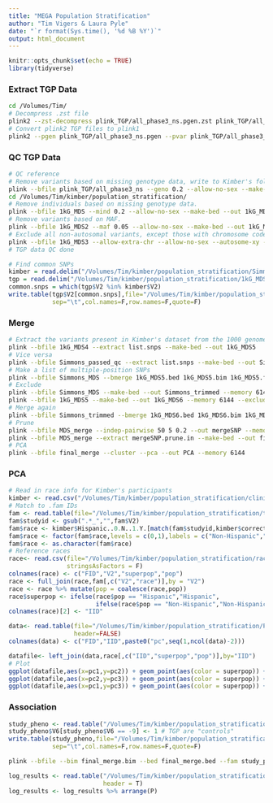```yaml
---
title: "MEGA Population Stratification"
author: "Tim Vigers & Laura Pyle"
date: "`r format(Sys.time(), '%d %B %Y')`"
output: html_document
---
```


```r
knitr::opts_chunk$set(echo = TRUE)
library(tidyverse)
```

### Extract TGP Data

```bash
cd /Volumes/Tim/
# Decompress .zst file
plink2 --zst-decompress plink_TGP/all_phase3_ns.pgen.zst plink_TGP/all_phase3_ns.pgen
# Convert plink2 TGP files to plink1
plink2 --pgen plink_TGP/all_phase3_ns.pgen --pvar plink_TGP/all_phase3_ns.pvar.zst --psam plink_TGP/phase3_corrected.psam --maf 0.05 --make-bed --out plink_TGP/all_phase3_ns --max-alleles 2 --memory 6144
```

### QC TGP Data

```bash
# QC reference
# Remove variants based on missing genotype data, write to Kimber's folder.
plink --bfile plink_TGP/all_phase3_ns --geno 0.2 --allow-no-sex --make-bed --out kimber/population_stratification/1kG_MDS --allow-extra-chr --memory 6144
cd /Volumes/Tim/kimber/population_stratification/
# Remove individuals based on missing genotype data.
plink --bfile 1kG_MDS --mind 0.2 --allow-no-sex --make-bed --out 1kG_MDS2 --allow-extra-chr --memory 6144
# Remove variants based on MAF.
plink --bfile 1kG_MDS2 --maf 0.05 --allow-no-sex --make-bed --out 1kG_MDS3 --allow-extra-chr --memory 6144
# Exclude all non-autosomal variants, except those with chromosome code XY. Filter out founders.
plink --bfile 1kG_MDS3 --allow-extra-chr --allow-no-sex --autosome-xy --make-bed --out 1kG_MDS4 --memory 6144 --filter-founders
# TGP data QC done
```

```r
# Find common SNPs
kimber = read.delim("/Volumes/Tim/kimber/population_stratification/Simmons_passed_qc.bim", header=F, quote="")
tgp = read.delim("/Volumes/Tim/kimber/population_stratification/1kG_MDS4.bim", header=F, quote="")
common.snps = which(tgp$V2 %in% kimber$V2)
write.table(tgp$V2[common.snps],file="/Volumes/Tim/kimber/population_stratification/list.snps", 
            sep="\t",col.names=F,row.names=F,quote=F)
```

### Merge

```bash
# Extract the variants present in Kimber's dataset from the 1000 genomes dataset.
plink --bfile 1kG_MDS4 --extract list.snps --make-bed --out 1kG_MDS5
# Vice versa
plink --bfile Simmons_passed_qc --extract list.snps --make-bed --out Simmons_MDS
# Make a list of multiple-position SNPs
plink --bfile Simmons_MDS --bmerge 1kG_MDS5.bed 1kG_MDS5.bim 1kG_MDS5.fam --make-bed --out first_merge --memory 6144
# Exclude
plink --bfile Simmons_MDS --make-bed --out Simmons_trimmed --memory 6144 --exclude first_merge-merge.missnp
plink --bfile 1kG_MDS5 --make-bed --out 1kG_MDS6 --memory 6144 --exclude first_merge-merge.missnp
# Merge again
plink --bfile Simmons_trimmed --bmerge 1kG_MDS6.bed 1kG_MDS6.bim 1kG_MDS6.fam --make-bed --out MDS_merge --memory 6144
# Prune
plink --bfile MDS_merge --indep-pairwise 50 5 0.2 --out mergeSNP --memory 6144
plink --bfile MDS_merge --extract mergeSNP.prune.in --make-bed --out final_merge --memory 6144
# PCA
plink --bfile final_merge --cluster --pca --out PCA --memory 6144
```

### PCA

```r
# Read in race info for Kimber's participants
kimber <- read.csv("/Volumes/Tim/kimber/population_stratification/clinical.csv")
# Match to .fam IDs
fam <- read.table(file="/Volumes/Tim/kimber/population_stratification/test.fam",header=F)
fam$studyid <- gsub(".*_","",fam$V2)
fam$race <- kimber$Hispanic..0.N..1.Y.[match(fam$studyid,kimber$correct_labID)]
fam$race <- factor(fam$race,levels = c(0,1),labels = c("Non-Hispanic","Hispanic"))
fam$race <- as.character(fam$race)
# Reference races
race<- read.csv(file="/Volumes/Tim/kimber/population_stratification/race_1kG.csv",
                stringsAsFactors = F)
colnames(race) <- c("FID","V2","superpop","pop")
race <- full_join(race,fam[,c("V2","race")],by = "V2")
race <- race %>% mutate(pop = coalesce(race,pop))
race$superpop <- ifelse(race$pop == "Hispanic","Hispanic",
                        ifelse(race$pop == "Non-Hispanic","Non-Hispanic",race$superpop))
colnames(race)[2] <- "IID"

data<- read.table(file="/Volumes/Tim/kimber/population_stratification/PCA.eigenvec",
                  header=FALSE)
colnames(data) <- c("FID","IID",paste0("pc",seq(1,ncol(data)-2)))

datafile<- left_join(data,race[,c("IID","superpop","pop")],by="IID")
# Plot
ggplot(datafile,aes(x=pc1,y=pc2)) + geom_point(aes(color = superpop)) + theme_bw()
ggplot(datafile,aes(x=pc2,y=pc3)) + geom_point(aes(color = superpop)) + theme_bw()
ggplot(datafile,aes(x=pc1,y=pc3)) + geom_point(aes(color = superpop)) + theme_bw()
```

### Association

```r
study_pheno <- read.table("/Volumes/Tim/kimber/population_stratification/final_merge.fam")
study_pheno$V6[study_pheno$V6 == -9] <- 1 # TGP are "controls"
write.table(study_pheno,file="/Volumes/Tim/kimber/population_stratification/study_pheno.fam", 
            sep="\t",col.names=F,row.names=F,quote=F)
```

```bash
plink --bfile --bim final_merge.bim --bed final_merge.bed --fam study_pheno.fam --logistic --out logistic_results
```

```r
log_results <- read.table("/Volumes/Tim/kimber/population_stratification/logistic_results.assoc.logistic",
                          header = T)
log_results <- log_results %>% arrange(P)
```